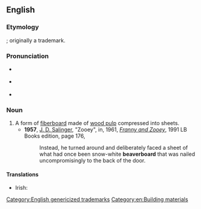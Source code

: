 ==English==
{{wikipedia}}

===Etymology===
{{compound|en|beaver|board}}; originally a trademark.

===Pronunciation===
* {{a|GenAm}} {{IPA|en|/ˈbivɚˌbɔɹd/|/-ˌboɹd/}}
* {{a|RP}} {{IPA|en|/ˈbiːvəˌbɔːd/}}
* {{hyphenation|en|bea|ver|board}}

===Noun===
{{en-noun|-|s}}

# A form of [[fiberboard]] made of [[wood pulp]] compressed into sheets.
#* '''1957''', [[w:J. D. Salinger|J. D. Salinger]], "Zooey", in, 1961, ''[[w:Franny and Zooey|Franny and Zooey]]'', 1991 LB Books edition, page 176,
#*: Instead, he turned around and deliberately faced a sheet of what had once been snow-white '''beaverboard''' that was nailed uncompromisingly to the back of the door.

====Translations====
{{trans-top|a particular material made of wood pulp}}
* Irish: {{t|ga|béabharchlár|m}}
{{trans-mid}}
{{trans-bottom}}

[[Category:English genericized trademarks]]
[[Category:en:Building materials]]